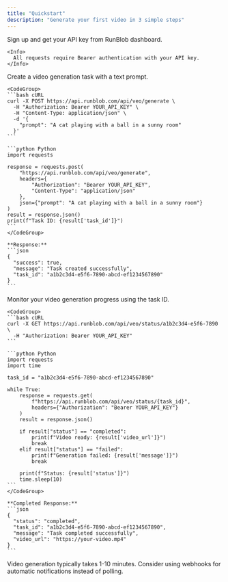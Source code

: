 ```yaml
---
title: "Quickstart"
description: "Generate your first video in 3 simple steps"
---
```


<Steps>
  <Step title="Get API Key">
    Sign up and get your API key from RunBlob dashboard.
    
    <Info>
      All requests require Bearer authentication with your API key.
    </Info>
  </Step>

  <Step title="Generate Video">
    Create a video generation task with a text prompt.

    <CodeGroup>
    ```bash cURL
    curl -X POST https://api.runblob.com/api/veo/generate \
      -H "Authorization: Bearer YOUR_API_KEY" \
      -H "Content-Type: application/json" \
      -d '{
        "prompt": "A cat playing with a ball in a sunny room"
      }'
    ```

    ```python Python
    import requests

    response = requests.post(
        "https://api.runblob.com/api/veo/generate",
        headers={
            "Authorization": "Bearer YOUR_API_KEY",
            "Content-Type": "application/json"
        },
        json={"prompt": "A cat playing with a ball in a sunny room"}
    )
    result = response.json()
    print(f"Task ID: {result['task_id']}")
    ```
    </CodeGroup>

    **Response:**
    ```json
    {
      "success": true,
      "message": "Task created successfully",
      "task_id": "a1b2c3d4-e5f6-7890-abcd-ef1234567890"
    }
    ```
  </Step>

  <Step title="Check Status">
    Monitor your video generation progress using the task ID.

    <CodeGroup>
    ```bash cURL
    curl -X GET https://api.runblob.com/api/veo/status/a1b2c3d4-e5f6-7890 \
      -H "Authorization: Bearer YOUR_API_KEY"
    ```

    ```python Python
    import requests
    import time

    task_id = "a1b2c3d4-e5f6-7890-abcd-ef1234567890"
    
    while True:
        response = requests.get(
            f"https://api.runblob.com/api/veo/status/{task_id}",
            headers={"Authorization": "Bearer YOUR_API_KEY"}
        )
        result = response.json()
        
        if result["status"] == "completed":
            print(f"Video ready: {result['video_url']}")
            break
        elif result["status"] == "failed":
            print(f"Generation failed: {result['message']}")
            break
        
        print(f"Status: {result['status']}")
        time.sleep(10)
    ```
    </CodeGroup>

    **Completed Response:**
    ```json
    {
      "status": "completed",
      "task_id": "a1b2c3d4-e5f6-7890-abcd-ef1234567890",
      "message": "Task completed successfully",
      "video_url": "https://your-video.mp4"
    }
    ```
  </Step>
</Steps>

<Note>
  Video generation typically takes 1-10 minutes. Consider using webhooks for automatic notifications instead of polling.
</Note>